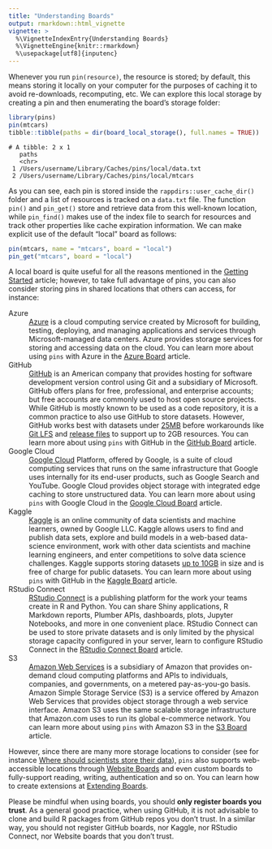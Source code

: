 ```yaml
---
title: "Understanding Boards"
output: rmarkdown::html_vignette
vignette: >
  %\VignetteIndexEntry{Understanding Boards}
  %\VignetteEngine{knitr::rmarkdown}
  %\usepackage[utf8]{inputenc}
---
```


Whenever you run `pin(resource)`, the resource is stored; by default, this means storing it locally on your computer for the purposes of caching it to avoid re-downloads, recomputing, etc. We can explore this local storage by creating a pin and then enumerating the board's storage folder:

```r
library(pins)
pin(mtcars)
tibble::tibble(paths = dir(board_local_storage(), full.names = TRUE))
```
```
# A tibble: 2 x 1
   paths                                                
   <chr>                                                
 1 /Users/username/Library/Caches/pins/local/data.txt   
 2 /Users/username/Library/Caches/pins/local/mtcars          
```

As you can see, each pin is stored inside the `rappdirs::user_cache_dir()` folder and a list of resources is tracked on a `data.txt` file. The function `pin()` and `pin_get()` store and retrieve data from this well-known location, while `pin_find()` makes use of the index file to search for resources and track other properties like cache expiration information. We can make explicit use of the default "local" board as follows:

```r
pin(mtcars, name = "mtcars", board = "local")
pin_get("mtcars", board = "local")
```

A local board is quite useful for all the reasons mentioned in the [Getting Started](pins-rstudio.html) article; however, to take full advantage of pins, you can also consider storing pins in shared locations that others can access, for instance:

Azure
: [Azure](https://azure.microsoft.com) is a cloud computing service created by Microsoft for building, testing, deploying, and managing applications and services through Microsoft-managed data centers. Azure provides storage services for storing and accessing data on the cloud. You can learn more about using `pins` with Azure in the [Azure Board](boards-azure.html) article.

GitHub
: [GitHub](https://github.com) is an American company that provides hosting for software development version control using Git and a subsidiary of Microsoft. GitHub offers plans for free, professional, and enterprise accounts; but free accounts are commonly used to host open source projects. While GitHub is mostly known to be used as a code repository, it is a common practice to also use GitHub to store datasets. However, GitHub works best with datasets under [25MB](https://help.github.com/en/articles/adding-a-file-to-a-repository) before workarounds like [Git LFS](https://git-lfs.github.com/) and [release files](https://help.github.com/en/articles/distributing-large-binaries) to support up to 2GB resources. You can learn more about using `pins` with GitHub in the [GitHub Board](boards-github.html) article.

Google Cloud
: [Google Cloud](https://cloud.google.com/) Platform, offered by Google, is a suite of cloud computing services that runs on the same infrastructure that Google uses internally for its end-user products, such as Google Search and YouTube. Google Cloud provides object storage with integrated edge caching to store unstructured data. You can learn more about using `pins` with Google Cloud in the [Google Cloud Board](boards-gcloud.html) article.

Kaggle
: [Kaggle](https://www.kaggle.com) is an online community of data scientists and machine learners, owned by Google LLC. Kaggle allows users to find and publish data sets, explore and build models in a web-based data-science environment, work with other data scientists and machine learning engineers, and enter competitions to solve data science challenges. Kaggle supports storing datasets [up to 10GB](https://www.kaggle.com/product-feedback/43505#post246047) in size and is free of charge for public datasets. You can learn more about using `pins` with GitHub in the [Kaggle Board](boards-kaggle.html) article.

RStudio Connect
: [RStudio Connect](https://www.rstudio.com/products/connect/) is a publishing platform for the work your teams create in R and Python. You can share Shiny applications, R Markdown reports, Plumber APIs, dashboards, plots, Jupyter Notebooks, and more in one convenient place. RStudio Connect can be used to store private datasets and is only limited by the physical storage capacity configured in your server, learn to configure RStudio Connect in the [RStudio Connect Board](boards-kaggle.html) article.

S3
: [Amazon Web Services](https://aws.amazon.com/) is a subsidiary of Amazon that provides on-demand cloud computing platforms and APIs to individuals, companies, and governments, on a metered pay-as-you-go basis. Amazon Simple Storage Service (S3) is a service offered by Amazon Web Services that provides object storage through a web service interface. Amazon S3 uses the same scalable storage infrastructure that Amazon.com uses to run its global e-commerce network. You can learn more about using `pins` with Amazon S3 in the [S3 Board](boards-s3.html) article.

However, since there are many more storage locations to consider (see for instance [Where should scientists store their data](https://github.com/swcarpentry/DEPRECATED-site/issues/797)), `pins` also supports web-accessible locations through [Website Boards](boards-websites.html) and even custom boards to fully-support reading, writing, authentication and so on. You can learn how to create extensions at [Extending Boards](boards-extending.html).

Please be mindful when using boards, you should **only register boards you trust**. As a general good practice, when using GitHub, it is not advisable to clone and build R packages from GitHub repos you don't trust. In a similar way, you should not register GitHub boards, nor Kaggle, nor RStudio Connect, nor Website boards that you don't trust.
